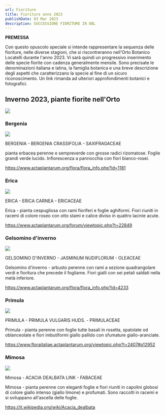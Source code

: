 ```yaml
---
url: Fioriture
title: Fioriture anno 2023
publishDate: 03 Mar 2023
description: SUCCESSIONE FIORITURE IN OBL
---
```

**PREMESSA**

Con questo opuscolo speciale si intende rappresentare la sequenza delle fioriture, nelle diverse stagioni, che si riscontreranno nell'Orto Botanico Locatelli durante l'anno 2023.
Vi sarà quindi un progressivo inserimento delle specie fiorite con cadenza generalmente mensile.
Sono precisate le denominazioni italiana e latina, la famiglia botanica e una breve descrizione degli aspetti che caratterizzano la specie al fine di un sicuro riconoscimento. Un link rimanda ad ulteriori approfondimenti botanici e fotografici.



## Inverno 2023, piante fiorite nell'Orto

![](IMG_inverno_125017b.jpg)

### Bergenia

![](IMG_Bergenia_212851.jpg)

BERGENIA - BERGENIA CRASSIFOLIA - SAXIFRAGACEAE

pianta erbacea perenne e sempreverde con grosse radici rizomatose. Foglie grandi verde lucido. Infiorescenza a pannocchia con fiori bianco-rosei.

https://www.actaplantarum.org/flora/flora_info.php?id=1181

### Erica

![](IMG_Erica_165423.jpg)

ERICA - ERICA CARNEA - ERICACEAE

Erica - pianta cespugliosa con rami fioriferi e foglie aghiformi. Fiori riuniti in racemi di colore roseo con otto stami e calice diviso in quattro lacinie acute.

https://www.actaplantarum.org/forum/viewtopic.php?t=22849

### Gelsomino d'inverno

![](IMG_Gelsomino_giallo_165353.jpg)

GELSOMINO D'INVERNO - JASMINUM NUDIFLORUM - OLEACEAE

Gelsomino d'inverno - arbusto perenne con rami a sezione quadrangolare verdi e fioritura che precede il fogliame. Fiori gialli con sei petali saldati nella metà inferiore.

https://www.actaplantarum.org/flora/flora_info.php?id=4233

### Primula

![](IMG_Primula_103039837.jpg)

PRIMULA - PRIMULA VULGARIS HUDS. - PRIMULACEAE

Primula - pianta perenne con foglie tutte basali in rosetta, spatolate od oblanceolate e fiori imbutiformi giallo pallido con sfumature giallo-aranciate.

https://www.floraitaliae.actaplantarum.org/viewtopic.php?t=2407#p12952

### Mimosa

![](IMG_Mimosa_165334.jpg)

Mimosa - ACACIA DEALBATA LINK - FABACEAE

Mimosa - pianta perenne con eleganti foglie e fiori riuniti in capolini globosi di colore giallo intenso (giallo limone) e profumati. Sono raccolti in racemi e si sviluppano all'ascella delle foglie.

https://it.wikipedia.org/wiki/Acacia_dealbata

